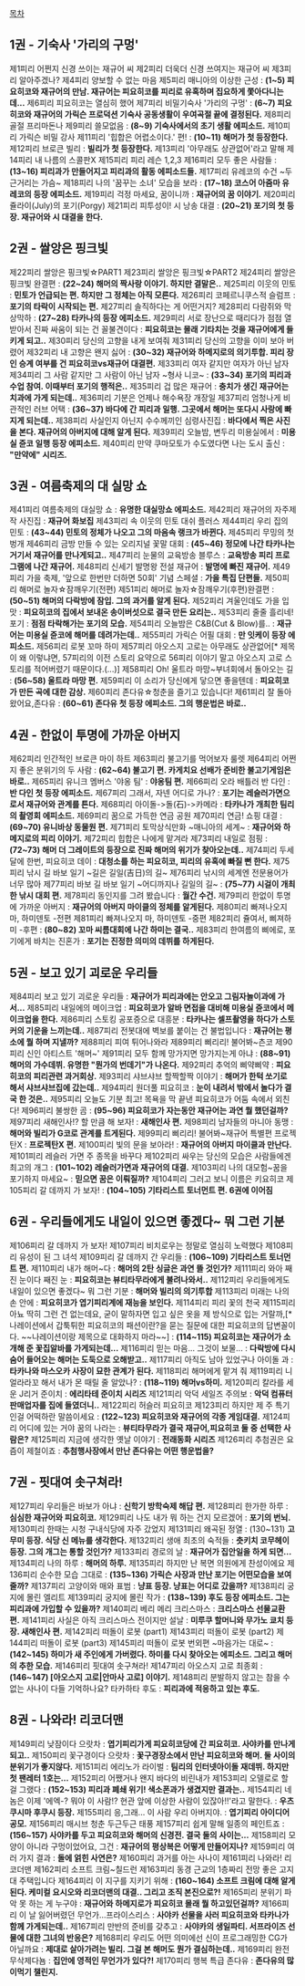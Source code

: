 [[목차]]

== 1권 - 기숙사 '가리의 구멍' ==

제1피리 어쩐지 신경 쓰이는 재규어 씨
제2피리 더욱더 신경 쓰여지는 재규어 씨
제3피리 알아주겠나?
제4피리 양보할 수 없는 마음
제5피리 매니아의 이상한 근성 : '''(1~5) 피요히코와 재규어의 만남. 재규어는 피요히코를 피리로 유혹하며 집요하게 쫓아다니는데...''' 
제6피리 피요히코는 열심히 했어
제7피리 비밀기숙사 '가리의 구멍' : '''(6~7) 피요히코와 재규어의 가릭슨 프로덕션 기숙사 공동생활이 우여곡절 끝에 결정된다.'''
제8피리 골절 프리마돈나
제9피리 쓸모없음 : '''(8~9) 기숙사에서의 초기 생활 에피소드.'''
제10피리 가릭슨 비밀 강사
제11피리 '힙합은 어렵소이다.' 편! : '''(10~11) 해머가 첫 등장한다.'''
제12피리 브로큰 빌리 : '''빌리가 첫 등장한다.'''
제13피리 '아무래도 상관없어'라고 말해
제14피리 내 나름의 스콜판X
제15피리 피리 레슨 1,2,3
제16피리 모두 좋은 사람들 : '''(13~16) 피리과가 만들어지고 피리과의 활동 에피소드들.'''
제17피리 유레코의 수건 ~두근거리는 가슴~
제18피리 나의 '꿈꾸는 소녀' 모습을 보라 : '''(17~18) 코스어 아줌마 유레코의 등장 에피소드.'''
제19피리 걱정 마세요, 꿈이니까 : '''재규어의 꿈 이야기.'''
제20피리 쥴라이(July)의 포기(Porgy)
제21피리 피투성이! 시 낭송 대결 : '''(20~21) 포기의 첫 등장. 재규어와 시 대결을 한다.'''


== 2권 - 쌀앙은 핑크빛 ==

제22피리 쌀앙은 핑크빛☆PART1
제23피리 쌀앙은 핑크빛☆PART2
제24피리 쌀앙은 핑크빛 완결편 : '''(22~24) 해머의 짝사랑 이야기. 하지만 결말은..''' 
제25피리 이웃의 민토 : '''민토가 언급되는 편. 하지만 그 정체는 아직 모른다.'''
제26피리 코페르니쿠스적 슬럼프 : '''포기의 타락이 시작되는 편.'''
제27피리 솔직하다는 게 어떤거지?
제28피리 다람쥐와 막상막하 : '''(27~28) 타카나의 등장 에피소드.'''
제29피리 서로 장난으로 때리다가 점점 열 받아서 진짜 싸움이 되는 건 꼴불견이다 : '''피요히코는 몰래 기타치는 것을 재규어에게 들키게 되고..'''
제30피리 당신의 고향을 내게 보여줘
제31피리 당신의 고향을 이미 보아 버렸어
제32피리 내 고향은 왠지 싫어 : '''(30~32) 재규어와 하메지로의 의기투합. 피리 장인 승계 여부를 건 피요히코vs재규어 대결편.'''
제33피리 여자 같지만 여자가 아닌 남자
제34피리 그 사람 같지만 그 사람이 아닌 남자 ~형사 니코~ : '''(33~34) 포기의 피리과수업 참여. 이때부터 포기의 행적은..'''
제35피리 겁 많은 재규어 : '''충치가 생긴 재규어는 치과에 가게 되는데..'''
제36피리 기분은 언제나 해수욕장 개장일
제37피리 엄청나게 비관적인 러브 어택 : '''(36~37) 바다에 간 피리과 일행. 그곳에서 해머는 또다시 사랑에 빠지게 되는데..'''
제38피리 사실인지 아닌지 수수께끼인 심령사진집 : '''바다에서 찍은 사진을 본다. 재규어의 아버지에 대해 알게 된다.'''
제39피리 오늘밤, 변두리 미용실에서 : '''미용실 쥰코 일행 등장 에피소드.'''
제40피리 만약 쿠마모토가 수도였다면 나는 도시 출신 : '''"만약에" 시리즈.'''


== 3권 - 여름축제의 대 실망 쇼 ==

제41피리 여름축제의 대실망 쇼 : '''유명한 대실망쇼 에피소드.'''
제42피리 재규어의 자주제작 사진집 : '''재규어 화보집'''
제43피리 속 이웃의 민토 대쉬 플러스
제44피리 우리 집의 민토 : '''(43~44) 민토의 정체가 나오고 그의 마음속 랭크가 바뀐다.''' 
제45피리 무밍의 첫 벙개
제46피리 금방 만들 수 있는 오리지널 꽃말 대회 : '''(45~46) 정모에 나간 타카나는 거기서 재규어를 만나게되고..'''
제47피리 눈물의 교육방송 블루스 : '''교육방송 피리 프로그램에 나간 재규어.'''
제48피리 신세기 발명왕 전설 재규어 : '''발명에 빠진 재규어.'''
제49피리 가을 축제, '앞으로 한번만 더하면 50회' 기념 스페셜 : '''가을 특집 단편들.'''
제50피리 해머로 놀자☆잠깨우기(전편)
제51피리 해머로 놀자☆잠깨우기(후편)완결편 : '''(50~51) 해머의 다락방에 잠입. 그의 과거를 알게 된다.'''
제52피리 겨울인데도 가을 입맛 : '''피요히코의 집에서 보내온 송이버섯으로 결국 만든 요리는..'''
제53피리 줄줄 흘리네! 포기 : '''점점 타락해가는 포기의 모습.'''
제54피리 오늘밤은 C&B(Cut & Blow)를.. : '''재규어는 미용실 쥰코에 해머를 데려가는데..''' 
제55피리 가릭슨 어필 대회 : '''만 잇케이 등장 에피소드.''' 
제56피리 로봇 꼬마 하미
제57피리 아오스지 고로는 아무래도 상관없어[* 제목이 왜 이렇냐면, 57피리의 이전 스토리 요약으로 56피리 이야기 말고 아오스지 고로 스토리를 적어버렸기 때문이다.(...)]
제58피리 Oh! 울트라 마망~부녀회에서 돌아오는 길 : '''(56~58) 울트라 마망 편.'''
제59피리 이 소리가 당신에게 닿으면 좋을텐데 : '''피요히코가 만든 곡에 대한 감상.'''
제60피리 존다유☆청춘을 즐기고 있습니다!
제61피리 잘 돌아왔어요,존다유 : '''(60~61) 존다유 첫 등장 에피소드. 그의 행운법은 바로..'''


== 4권 - 한없이 투명에 가까운 아버지 ==

제62피리 인간적인 브로큰 마이 하트
제63피리 불고기를 먹어보자 룰렛
제64피리 어쩐지 좋은 분위기의 두 사람 : '''(62~64) 불고기 편. 카게치요 선배가 준비한 불고기게임은 바로..'''
제65피리 유니크 멤버스 '야옹 팀' : '''야옹팀 편.'''
제66피리 오라 배틀러 반 다인 : '''반 다인 첫 등장 에피소드.'''
제67피리 그래서, 자넨 어디로 가나? : '''포기는 레슬러가면으로서 재규어와 관계를 튼다.'''
제68피리 아이돌->돌(石)->카메라 : '''타카나가 개최한 팀리의 촬영회 에피소드.'''
제69피리 꿈으로 가득한 연금 공원
제70피리 연금! 쇼핑 대결 : '''(69~70) 유니바상 동물원 편.'''
제71피리 토막상식만화 ~매니아의 세계~ : '''재규어와 하메지로의 피리 이야기.'''
제72피리 힙합은 나에게 맡겨라
제73피리 내일로 점핑 : '''(72~73) 해머 더 그레이트의 등장으로 진짜 해머의 위기가 찾아오는데..'''
제74피리 두세달에 한번, 피요히코 데이 : '''대청소를 하는 피요히코, 피리의 유혹에 빠질 뻔 한다.'''
제75피리 낚시 길 바보 일기 ~길은 길일(吉日)의 길~ 
제76피리 낚시의 세계엔 전문용어가 너무 많아
제77피리 바보 길 바보 일기 ~어디까지나 길일의 길~ : '''(75~77) 시걸이 개최한 낚시 대회 편.'''
제78피리 동인지를 그려 봤습니다 : '''월간 수건.'''
제79피리 한없이 투명에 가까운 아버지 : '''재규어의 아버지 마이클의 정체를 알게된다.'''
제80피리 빠져나오지 마, 하미덴토 -전편
제81피리 빠져나오지 마, 하미덴토 -중편
제82피리 쥴여서, 삐져하미 -후편 : '''(80~82) 꼬마 씨름대회에 나간 하미는 결국..'''
제83피리 한여름의 삐에로, 포기에게 바치는 진혼가 : '''포기는 진정한 의미의 데뷔를 하게된다.'''


== 5권 - 보고 있기 괴로운 우리들 ==

제84피리 보고 있기 괴로운 우리들 : '''재규어가 피리과에는 안오고 그림자놀이과에 가서...'''
제85피리 내일에의 메이크업 : '''피요히코가 알바 면접을 대비해 미용실 쥰코에서 메이크업을 한다.'''
제86피리 스토킹 공포증으로 대흥분 : '''타카나는 셀프촬영을 하다가 스토커의 기운을 느끼는데..'''
제87피리 전봇대에 벽보를 붙이는 건 불법입니다 : '''재규어는 평소에 뭘 하며 지낼까?'''
제88피리 피여 튀어나와라
제89피리 삐리리! 불어봐~츤코
제90피리 신인 아티스트 '해머~'
제91피리 모두 함께 망가지면 망가지는게 아냐 : '''(88~91) 해머의 가수데뷔. 유명한 "뭔가의 번데기"가 나온다.'''
제92피리 추억의 삐약삐약 : '''피요히코의 피리관련 과거회상.'''
제93피리 샤브샤브 할짝할짝 이야기 : '''해머가 한턱 쏘기로 해서 샤브샤브집에 갔는데..''' 
제94피리 원더풀 피요히코 : '''눈이 내려서 밖에서 놀다가 결국 한 것은..'''
제95피리 오늘도 기분 최고! 목욕을 막 끝낸 피요히코가 어둠 속에서 외친다!
제96피리 불쌍한 곰 : '''(95~96) 피요히코가 자는동안 재규어는 과연 뭘 했던걸까?'''
제97피리 새해인사!? 할 만큼 해 보자! : '''새해인사 편.'''
제98피리 남자들의 마니아 동맹 : '''해머와 빌리가 G코로 관계를 트게된다.'''
제99피리 삐리리! 불어봐~재규어 특별편 프로젝탄X : '''프로젝탄X 편.'''
제100피리 빛의 문을 보아라! : '''재규어의 아버지 마이클과 만난다.'''
제101피리 레슬러 가면 주 종목을 바꾸다
제102피리 싸우는 당신의 모습은 사람들에겐 최고의 개그 : '''(101~102) 레슬러가면과 재규어의 대결.'''
제103피리 나의 대모험~꿈을 포기하지 마세요~ : '''믿으면 꿈은 이뤄질까?'''
제104피리 그러고 보니 이름은 키요히코
제105피리 갈 데까지 가 보자! : '''(104~105) 기타리스트 토너먼트 편. 6권에 이어짐'''


== 6권 - 우리들에게도 내일이 있으면 좋겠다~ 뭐 그런 기분 ==

제106피리 갈 데까지 가 보자!
제107피리 비치로우는 정말로 열심히 노력했다
제108피리 유성이 된 그 녀석
제109피리 갈 데까지 간 우리들 : '''(106~109) 기타리스트 토너먼트 편.'''
제110피리 내가 해머~다 : '''해머의 2탄 싱글은 과연 뜰 것인가?'''
제111피리 와아 째진 눈이다 째진 눈 : '''피요히코는 뷰티타무라에게 불려나와서..'''
제112피리 우리들에게도 내일이 있으면 좋겠다~ 뭐 그런 기분 : '''해머와 빌리의 의기투합'''
제113피리 미래는 나의 손 안에 : '''피요히코가 엽기피리계에 재능을 보인다.'''
제114피리 피리 꽃의 천국
제115피리 아뇨 딱히 그런 건 없는데요, 굳이 말하자면 입고 싶은 옷을 제 방식으로 입는 거랄까,[* 나레이션에서 갑툭튀한 피요히코의 패션이란?을 묻는 질문에 대한 피요히코의 답변꼴이다. ~~나레이션이랑 제목으로 대화하지 마라~~] : '''(114~115) 피요히코는 재규어가 소개해 준 꽃집알바를 가게되는데...'''
제116피리 믿는 마음... 그것이 보물... : '''다락방에 다시 숨어 들어오는 해머는 도둑으로 오해받고..''' 
제117피리 아직도 남아 있었구나 아이돌 과 : '''타카나와 마스오카 사장이 묘한 관계가 된다.'''
제118피리 해머에게 맡겨 줘
제119피리 니 얼라라꼬 해서 내가 몬 때릴 줄 알았나? : '''(118~119) 해머vs하미.'''
제120피리 칼라를 세운 J리거 준이치 : '''에리타테 준이치 시리즈'''
제121피리 악덕 세일즈 주의보 : '''악덕 컴퓨터 판매업자를 집에 들였더니..'''
제122피리 허슬러 피요히코
제123피리 하지만 제 주 특기인걸 어떡하란 말씀이세요 : '''(122~123) 피요히코와 재규어의 각종 게임대결.'''
제124피리 어디에 있는 거야 꿈의 나라는 : '''뷰티타무라가 결국 재규어,피요히코 둘 중 선택한 사람은?'''
제125피리 지금에 생각한 옛날 이야기 : '''전래동화 시리즈'''
제126피리 추첨권은 요즘이 제철이죠 : '''추첨행사장에서 만난 존다유는 어떤 행운법을?'''


== 7권 - 핏대여 솟구쳐라! ==

제127피리 우리들은 바보가 아냐 : '''신학기 방학숙제 해답 편.'''
제128피리 한가한 하루 : '''심심한 재규어와 피요히코.'''
제129피리 나도 내가 뭐 하는 건지 모르겠어 : '''포기의 번뇌.'''
제130피리 한때는 시청 구내식당에 자주 갔었지 
제131피리 왜곡된 정열 : (130~131) '''고무미 등장. 식당 신 메뉴를 생각한다.'''
제132피리 생애 최초의 숙적들 : '''츳키치 코무헤이 등장. 그의 개그는 통할 것인가?'''
제133피리 경로의 날 : '''재규어가 집안일을 하게 되면...'''
제134피리 나의 하루 : '''해머의 하루.'''
제135피리 하지만 난 복면 의원에게 찬성이에요
제136피리 순수한 모습 그대로 : '''(135~136) 가릭슨 사장과 만난 포기는 어떤모습을 보여줄까?'''
제137피리 고양이와 매와 표범 : '''냥표 등장. 냥표는 어디로 갔을까?'''
제138피리 궁지에 몰린 엘리트
제139피리 궁지에 몰린 작가 : '''(138~139) 후도 등장 에피소드. 그는 피리과에 가입할 수 있을까?'''
제140피리 베리 메리 크리스마스 : '''크리스마스 선물교환 편.'''
제141피리 사실은 아직 크리스마스 전이지만 설날 : '''미루쿠 할머니와 무가노 쿄치 등장. 새해인사 편.'''
제142피리 떠돌이 로봇 (part1)
제143피리 떠돌이 로봇 (part2)
제144피리 떠돌이 로봇 (part3)
제145피리 떠돌이 로봇 번외편 ~마음가는 대로~ : '''(142~145) 하미가 새 주인에게 가버렸다. 하미를 다시 찾아오는 에피소드. 그리고 해머의 추한 모습.'''
제146피리 핏대여 솟구쳐라!
제147피리 아오스지 고로 최종회 : '''(146~147) [아오스지 고로|안마사 고로] 이야기.'''
제148피리 분발하지 않고는 참을 수 없는 사나이 다들 기억하나요? 타카하타 후도 : '''피리과에 적응하고 있는 후도.'''


== 8권 - 나와라! 리코더맨 ==

제149피리 낮잠이다 으랏차 : '''엽기피리가게 피요히코당에 간 피요히코. 사야카를 만나게되고..'''
제150피리 꽃구경이다 으랏차 : '''꽃구경장소에서 만난 피요히코와 해머. 둘 사이의 분위기가 좋지않다.'''
제151피리 에리노가 라이벌 : '''팀리의 인터넷아이돌 재데뷔. 하지만 첫 팬레터 1호는...'''
제152피리 어쨌거나 왠지 바다의 비린내가
제153피리 오델로로 할 걸 그랬다 : '''(152~153) 피리과 폐쇄 위기! 색소폰과가 생겼지만 결과는..'''
제154피리 네 놈은 이제 '에엑-? 뭐야 이 사람!? 현관 앞에 이상한 사람이 있잖아!!'라고 말한다. : '''우츠쿠시마 후쿠시 등장.'''
제155피리 응,그래... 이 사람 우리 아버지야. : '''엽기피리 아이디어 공모.'''
제156피리 매시브 청춘 두근두근 태풍 
제157피리 쉽게 말해 일종의 페인트죠 : '''(156~157) 사야카를 두고 피요히코와 해머의 신경전. 결국 둘의 사이는...'''
제158피리 모양이 아니라 구멍이었어요, 그건 : '''재규어의 평상복은 어떻게 만들어지나?'''
제159피리 여러 가지 결과 : '''돌에 얽힌 사연은?'''
제160피리 과거를 아는 사나이
제161피리 나와라! 리코더맨
제162피리 소프트 크림~칠드런
제163피리 동경 근교의 1층짜리 전망 좋은 고지대 주택입니다
제164피리 이 지구를 지키기 위해 : '''(160~164) 소프트 크림에 대해 알게된다. 케미컬 요시오와 리코더맨의 대결.. 그리고 조직 본진으로?!'''
제165피리 분위기 파악 못 하는 게 누구야 : '''재규어와 하메지로가 피요히코 몰래 뭘 하고있던걸까?'''
제166피리 이 날 잃어버렸던 무언가...프라이스리스 : '''사야카 선물을 사러 피요히코와 타카나가 함께 가게되는데..'''
제167피리 만반의 준비를 갖추고 : '''사야카의 생일파티. 서프라이즈 선물에 대한 그녀의 반응은?'''
제168피리 우리도 어떤 의미에선 신이 프로그래밍한 CG가 아닐까요 : '''제대로 살아가려는 빌리. 그걸 본 해머도 뭔가 결심하는데..'''
제169피리 완전 무삭제다뇸 : '''집안에 영적인 무언가가 있다?!'''
제170피리 행복 특급 존다유 : '''존다유의 많이먹기 챌린지.'''
